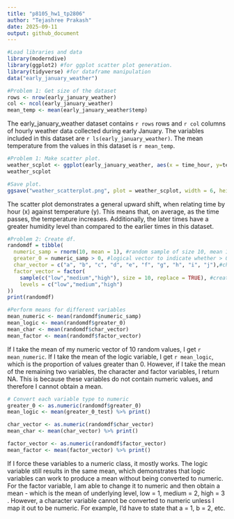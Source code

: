 ```yaml
---
title: "p8105_hw1_tp2806"
author: "Tejashree Prakash"
date: 2025-09-11
output: github_document
---
```


```r
#Load libraries and data
library(moderndive)
library(ggplot2) #for ggplot scatter plot generation. 
library(tidyverse) #for dataframe manipulation 
data("early_january_weather")
```

```r
#Problem 1: Get size of the dataset
rows <- nrow(early_january_weather)
col <- ncol(early_january_weather)
mean_temp <- mean(early_january_weather$temp)
```

The early_january_weather dataset contains `r rows` rows and `r col` columns of hourly weather data collected during early January. The variables included in this dataset are `r ls(early_january_weather)`. The mean temperature from the values in this dataset is `r mean_temp`.

```r
#Problem 1: Make scatter plot. 
weather_scplot <- ggplot(early_january_weather, aes(x = time_hour, y=temp, colour = humid)) + geom_point()
weather_scplot

#Save plot. 
ggsave("weather_scatterplot.png", plot = weather_scplot, width = 6, height = 4, dpi = 300)
```
The scatter plot demonstrates a general upward shift, when relating time by hour (x) against temperature (y). This means that, on average, as the time passes, the temperature increases. Additionally, the later times have a greater humidity level than compared to the earlier times in this dataset. 

```r
#Problem 2: Create df. 
randomdf = tibble(
  numeric_samp = rnorm(10, mean = 1), #random sample of size 10, mean 1 
  greater_0 = numeric_samp > 0, #logical vector to indicate whether > 0 (TRUE/FALSE)
  char_vector = c("a", "b", "c", "d", "e", "f", "g", "h", "i", "j"),#character vector of length 10
  factor_vector = factor(
    sample(c("low","medium","high"), size = 10, replace = TRUE), #create three levels 
    levels = c("low","medium","high")
))
print(randomdf)

#Perform means for different variables
mean_numeric <- mean(randomdf$numeric_samp)
mean_logic <- mean(randomdf$greater_0)
mean_char <- mean(randomdf$char_vector)
mean_factor <- mean(randomdf$factor_vector)
```
If I take the mean of my numeric vector of 10 random values, I get `r mean_numeric`. If I take the mean of the logic variable, I get `r mean_logic`, which is the proportion of values greater than 0. However, if I take the mean of the remaining two variables, the character and factor variables, I return NA. This is because these variables do not contain numeric values, and therefore I cannot obtain a mean. 


```r
# Convert each variable type to numeric 
greater_0 <- as.numeric(randomdf$greater_0)
mean_logic <- mean(greater_0_test) %>% print()

char_vector <- as.numeric(randomdf$char_vector)   
mean_char <- mean(char_vector) %>% print()

factor_vector <- as.numeric(randomdf$factor_vector)
mean_factor <- mean(factor_vector) %>% print()

```
If I force these variables to a numeric class, it mostly works. The logic variable still results in the same mean, which demonstrates that logic variables can work to produce a mean without being converted to numeric. For the factor variable, I am able to change it to numeric and then obtain a mean - which is the mean of underlying level, low = 1, medium = 2, high = 3 . However, a character variable cannot be converted to numeric unless I map it out to be numeric. For example, I'd have to state that a = 1, b = 2, etc. 
